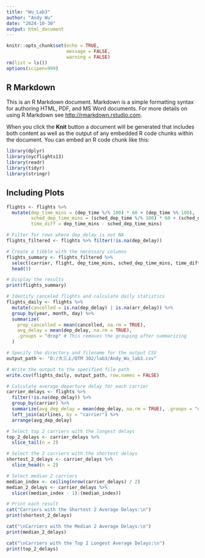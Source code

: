 ```yaml
---
title: "Wu_Lab3"
author: "Andy Wu"
date: "2024-10-30"
output: html_document
---
```


```r
knitr::opts_chunk$set(echo = TRUE,
                      message = FALSE,
                      warning = FALSE)
rm(list = ls())
options(scipen=999)
```

## R Markdown

This is an R Markdown document. Markdown is a simple formatting syntax for authoring HTML, PDF, and MS Word documents. For more details on using R Markdown see <http://rmarkdown.rstudio.com>.

When you click the **Knit** button a document will be generated that includes both content as well as the output of any embedded R code chunks within the document. You can embed an R code chunk like this:

```r
library(dplyr)
library(nycflights13)
library(readr)
library(tidyr) 
library(stringr)
```

## Including Plots



```r
flights <- flights %>%
  mutate(dep_time_mins = (dep_time %/% 100) * 60 + (dep_time %% 100),
         sched_dep_time_mins = (sched_dep_time %/% 100) * 60 + (sched_dep_time %% 100),
         time_diff = dep_time_mins - sched_dep_time_mins)

# Filter for rows where dep_delay is not NA
flights_filtered <- flights %>% filter(!is.na(dep_delay))

# Create a tibble with the necessary columns
flights_summary <- flights_filtered %>%
  select(carrier, flight, dep_time_mins, sched_dep_time_mins, time_diff, dep_delay) %>%
  head(5)

# Display the results
print(flights_summary)
```

```r
# Identify canceled flights and calculate daily statistics
flights_daily <- flights %>%
  mutate(cancelled = is.na(dep_delay) | is.na(arr_delay)) %>%
  group_by(year, month, day) %>%
  summarize(
    prop_cancelled = mean(cancelled, na.rm = TRUE),
    avg_delay = mean(dep_delay, na.rm = TRUE),
    .groups = "drop" # This removes the grouping after summarizing
  )

# Specify the directory and filename for the output CSV
output_path <- "D:/大三上/QTM 302/lab3/Andy_Wu_lab3.csv"

# Write the output to the specified file path
write.csv(flights_daily, output_path, row.names = FALSE)


```


```r
# Calculate average departure delay for each carrier
carrier_delays <- flights %>%
  filter(!is.na(dep_delay)) %>%
  group_by(carrier) %>%
  summarize(avg_dep_delay = mean(dep_delay, na.rm = TRUE), .groups = "drop") %>%
  left_join(airlines, by = "carrier") %>%
  arrange(avg_dep_delay)

# Select top 2 carriers with the longest delays
top_2_delays <- carrier_delays %>% 
  slice_tail(n = 2)

# Select the 2 carriers with the shortest delays
shortest_2_delays <- carrier_delays %>%
  slice_head(n = 2)

# Select median 2 carriers
median_index <- ceiling(nrow(carrier_delays) / 2)
median_2_delays <- carrier_delays %>%
  slice((median_index - 1):(median_index))

# Print each result
cat("Carriers with the Shortest 2 Average Delays:\n")
print(shortest_2_delays)

cat("\nCarriers with the Median 2 Average Delays:\n")
print(median_2_delays)

cat("\nCarriers with the Top 2 Longest Average Delays:\n")
print(top_2_delays)

```

